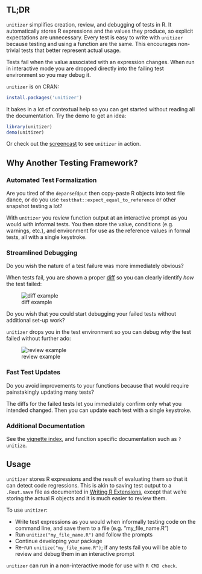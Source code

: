 ## TL;DR

`unitizer` simplifies creation, review, and debugging of tests in R.
It automatically stores R expressions and the values they produce, so
explicit expectations are unnecessary.  Every test is easy to write with
`unitizer` because testing and using a function are the same.  This encourages
non-trivial tests that better represent actual usage.

Tests fail when the value associated with an expression changes.  When run in
interactive mode you are dropped directly into the failing test environment so
you may debug it.

`unitizer` is on CRAN:

```r
install.packages('unitizer')
```

It bakes in a lot of contextual help so you can get started without reading all
the documentation.  Try the demo to get an idea:

```r
library(unitizer)
demo(unitizer)
```

Or check out the
[screencast](http://htmlpreview.github.io/?https://github.com/brodieG/unitizer/blob/rc/extra/gifshow.html) to see `unitizer` in action.

## Why Another Testing Framework?

### Automated Test Formalization

Are you tired of the `deparse`/`dput` then copy-paste R objects into test file
dance, or do you use `testthat::expect_equal_to_reference` or other snapshot
testing a lot?

With `unitizer` you review function output at an interactive prompt as you
would with informal tests.  You then store the value, conditions (e.g.
warnings, etc.), and environment for use as the reference values in formal
tests, all with a single keystroke.

### Streamlined Debugging

Do you wish the nature of a test failure was more immediately obvious?

When tests fail, you are shown a proper
[diff](https://github.com/brodieG/diffobj) so you can clearly identify _how_ the
test failed:

![diff
example](https://github.com/brodieG/unitizer/raw/rc/extra/gif/review1.png)

Do you wish that you could start debugging your failed tests without
additional set-up work?

`unitizer` drops you in the test environment so you can debug _why_ the test
failed without further ado:

![review
example](https://github.com/brodieG/unitizer/raw/rc/extra/gif/review2.png)

### Fast Test Updates

Do you avoid improvements to your functions because that would require
painstakingly updating many tests?

The diffs for the failed tests let you immediately confirm only what you
intended changed.  Then you can update each test with a single keystroke.

### Additional Documentation

See the [vignette index](u0_unitizer_index.html), and function specific
documentation such as `?unitize`.

## Usage

`unitizer` stores R expressions and the result of evaluating them so that it can
detect code regressions.  This is akin to saving test output to a
`.Rout.save` file as documented in [Writing R
Extensions](https://cran.r-project.org/doc/manuals/r-release/R-exts.html#Package-subdirectories),
except that we're storing the actual R objects and it is much easier to review
them.

To use `unitizer`:

* Write test expressions as you would when informally testing code on the
  command line, and save them to a file (e.g. "my_file_name.R")
* Run `unitize("my_file_name.R")` and follow the prompts
* Continue developing your package
* Re-run `unitize("my_file_name.R")`; if any tests fail you will be able to
  review and debug them in an interactive prompt

`unitizer` can run in a non-interactive mode for use with `R CMD check`.

